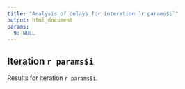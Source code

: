 ```yaml
---
title: "Analysis of delays for interation `r params$i`"
output: html_document
params:
  9: NULL
---
```


## Iteration `r params$i`

Results for iteration `r params$i`.


